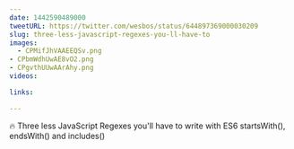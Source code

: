 ```yaml
---
date: 1442590489000
tweetURL: https://twitter.com/wesbos/status/644897369000030209
slug: three-less-javascript-regexes-you-ll-have-to
images:
  - CPMifJhVAAEEQSv.png
- CPbmWdhUwAE8vO2.png
- CPgvthUUwAArAhy.png
videos:

links:

---
```

🔥 Three less JavaScript Regexes you'll have to write with ES6 startsWith(), endsWith() and includes()
